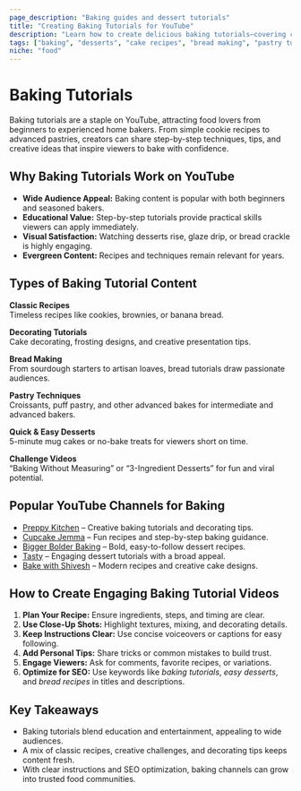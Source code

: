 ```yaml
---
page_description: "Baking guides and dessert tutorials"
title: "Creating Baking Tutorials for YouTube"
description: "Learn how to create delicious baking tutorials—covering cakes, bread, pastries, desserts, and baking tips for all skill levels."
tags: ["baking", "desserts", "cake recipes", "bread making", "pastry tutorials", "baking tips", "baking channel ideas"]
niche: "food"
---
```


# Baking Tutorials

Baking tutorials are a staple on YouTube, attracting food lovers from beginners to experienced home bakers. From simple cookie recipes to advanced pastries, creators can share step-by-step techniques, tips, and creative ideas that inspire viewers to bake with confidence.

## Why Baking Tutorials Work on YouTube

- **Wide Audience Appeal:** Baking content is popular with both beginners and seasoned bakers.  
- **Educational Value:** Step-by-step tutorials provide practical skills viewers can apply immediately.  
- **Visual Satisfaction:** Watching desserts rise, glaze drip, or bread crackle is highly engaging.  
- **Evergreen Content:** Recipes and techniques remain relevant for years.  

## Types of Baking Tutorial Content

**Classic Recipes**  
Timeless recipes like cookies, brownies, or banana bread.  

**Decorating Tutorials**  
Cake decorating, frosting designs, and creative presentation tips.  

**Bread Making**  
From sourdough starters to artisan loaves, bread tutorials draw passionate audiences.  

**Pastry Techniques**  
Croissants, puff pastry, and other advanced bakes for intermediate and advanced bakers.  

**Quick & Easy Desserts**  
5-minute mug cakes or no-bake treats for viewers short on time.  

**Challenge Videos**  
“Baking Without Measuring” or “3-Ingredient Desserts” for fun and viral potential.  

## Popular YouTube Channels for Baking

- [Preppy Kitchen](https://www.youtube.com/@PreppyKitchen) – Creative baking tutorials and decorating tips.  
- [Cupcake Jemma](https://www.youtube.com/@CupcakeJemma) – Fun recipes and step-by-step baking guidance.  
- [Bigger Bolder Baking](https://www.youtube.com/@BiggerBolderBaking) – Bold, easy-to-follow dessert recipes.  
- [Tasty](https://www.youtube.com/@Tasty) – Engaging dessert tutorials with a broad appeal.  
- [Bake with Shivesh](https://www.youtube.com/@BakeWithShivesh) – Modern recipes and creative cake designs.  

## How to Create Engaging Baking Tutorial Videos

1. **Plan Your Recipe:** Ensure ingredients, steps, and timing are clear.  
2. **Use Close-Up Shots:** Highlight textures, mixing, and decorating details.  
3. **Keep Instructions Clear:** Use concise voiceovers or captions for easy following.  
4. **Add Personal Tips:** Share tricks or common mistakes to build trust.  
5. **Engage Viewers:** Ask for comments, favorite recipes, or variations.  
6. **Optimize for SEO:** Use keywords like *baking tutorials*, *easy desserts*, and *bread recipes* in titles and descriptions.  

## Key Takeaways

- Baking tutorials blend education and entertainment, appealing to wide audiences.  
- A mix of classic recipes, creative challenges, and decorating tips keeps content fresh.  
- With clear instructions and SEO optimization, baking channels can grow into trusted food communities.  